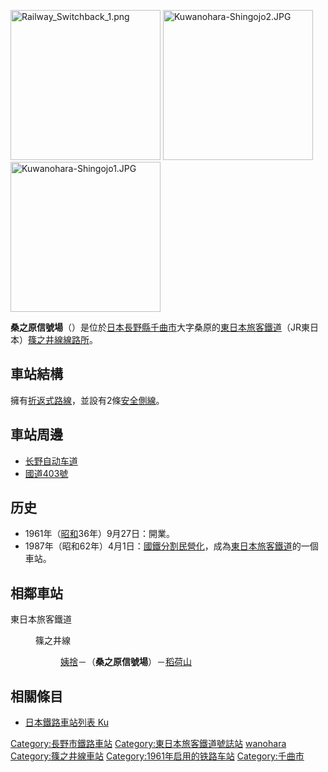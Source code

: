 {{日本車站資訊
|公司色 = green
|文字色 = 
|圖片 = 
|pxl = 
|圖片說明 = 
|站名 = 桑之原信號場
|日文原名 = 桑ノ原
|平假名 =くわのはら
|羅馬拼音 =Kuwanohara
|前一站 = [[姨捨站|姨捨]]
|前一站距離 =4.2
|後一站距離 =4.5
|後一站 = [[稻荷山站|稻荷山]]
|電報略號 = クノ
|停站路線數 =
|所屬公司 = [[東日本旅客鐵道|東日本旅客鐵道]]（JR東日本）
|所屬路線 = {{Color|#f15a22|■}}[[篠之井線|篠之井線]]
|距離 =58.4
|起點站 = [[鹽尻站|鹽尻]]
|所在地 =[[長野縣|長野縣]][[千曲市|千曲市]]大字桑原366
|車站構造 = [[地面車站|地面車站]]
|月台配置 = 
|啟用年月日 = 1961年（[[昭和|昭和]]36年）9月27日
|廢站年月日 = 
|上下車人次 = 
|統計年度 = 
|備註 = 
}}

[[File:Railway_Switchback_1.png|240px]]
[[File:Kuwanohara-Shingojo2.JPG|240px]]
[[File:Kuwanohara-Shingojo1.JPG|240px]]

'''桑之原信號場'''（{{jpn|j=桑ノ原信号場|hg=くわのはらしんごうじょう|rm=Kuwanohara shingōjō|f=y}}）是位於[[日本|日本]][[長野縣|長野縣]][[千曲市|千曲市]]大字桑原的[[東日本旅客鐵道|東日本旅客鐵道]]（JR東日本）[[篠之井線|篠之井線]][[線路所|線路所]]。

== 車站結構 ==
擁有[[折返式路線|折返式路線]]，並設有2條[[安全側線|安全側線]]。

== 車站周邊 ==
*[[长野自动车道|长野自动车道]]
*[[國道403號|國道403號]]

== 历史 ==
*1961年（[[昭和|昭和]]36年）9月27日：開業。
*1987年（昭和62年）4月1日：[[國鐵分割民營化|國鐵分割民營化]]，成為[[東日本旅客鐵道|東日本旅客鐵道]]的一個車站。

== 相鄰車站 ==
;東日本旅客鐵道
:{{Color|#f15a22|■}}篠之井線
:: [[姨捨站|姨捨]]－（'''桑之原信號場'''）－[[稻荷山站|稻荷山]]

== 相關條目 ==
*[[日本鐵路車站列表_Ku|日本鐵路車站列表 Ku]]

{{篠之井線}}
{{铁路车站小作品}}

{{DEFAULTSORT:Kuwanohara}}
[[Category:長野市鐵路車站|Category:長野市鐵路車站]]
[[Category:東日本旅客鐵道號誌站|Category:東日本旅客鐵道號誌站]]
[[Category:日本鐵路車站_Ku|wanohara]]
[[Category:篠之井線車站|Category:篠之井線車站]]
[[Category:1961年启用的铁路车站|Category:1961年启用的铁路车站]]
[[Category:千曲市|Category:千曲市]]